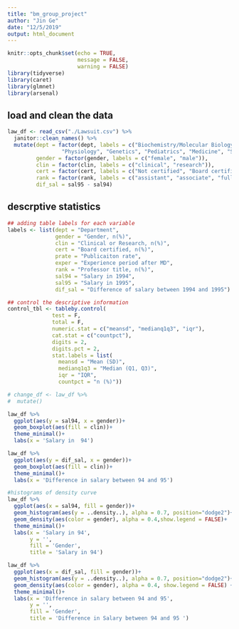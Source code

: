 ```yaml
---
title: "bm_group_project"
author: "Jin Ge"
date: "12/5/2019"
output: html_document
---
```


```r
knitr::opts_chunk$set(echo = TRUE,
                      message = FALSE,
                      warning = FALSE)
library(tidyverse)
library(caret)
library(glmnet)
library(arsenal)
```

## load and clean the data
```r
law_df <- read_csv("./Lawsuit.csv") %>% 
  janitor::clean_names() %>% 
  mutate(dept = factor(dept, labels = c("Biochemistry/Molecular Biology", 
                 "Physiology", "Genetics", "Pediatrics", "Medicine", "Surgery")),
         gender = factor(gender, labels = c("female", "male")),
         clin = factor(clin, labels = c("clinical", "research")),
         cert = factor(cert, labels = c("Not certified", "Board certified")),
         rank = factor(rank, labels = c("assistant", "associate", "full")),
         dif_sal = sal95 - sal94)
```


## descrptive statistics
```r
## adding table labels for each variable
labels <- list(dept = "Department", 
               gender = "Gender, n(%)", 
               clin = "Clinical or Research, n(%)", 
               cert = "Board certified, n(%)",
               prate = "Publicaiton rate",
               exper = "Experience period after MD", 
               rank = "Professor title, n(%)",
               sal94 = "Salary in 1994",
               sal95 = "Salary in 1995",
               dif_sal = "Difference of salary between 1994 and 1995")

## control the descriptive information 
control_tbl <- tableby.control(
              test = F,
              total = F,
              numeric.stat = c("meansd", "medianq1q3", "iqr"),
              cat.stat = c("countpct"),
              digits = 2,
              digits.pct = 2,
              stat.labels = list(
                meansd = "Mean (SD)",
                medianq1q3 = "Median (Q1, Q3)",
                iqr = "IQR",
                countpct = "n (%)"))

# change_df <- law_df %>% 
#  mutate()
```

```r
law_df %>% 
  ggplot(aes(y = sal94, x = gender))+
  geom_boxplot(aes(fill = clin))+
  theme_minimal()+
  labs(x = 'Salary in  94')

law_df %>% 
  ggplot(aes(y = dif_sal, x = gender))+
  geom_boxplot(aes(fill = clin))+
  theme_minimal()+
  labs(x = 'Difference in salary between 94 and 95')
```

```r
#histograms of density curve
law_df %>% 
  ggplot(aes(x = sal94, fill = gender))+
  geom_histogram(aes(y = ..density..), alpha = 0.7, position="dodge2")+
  geom_density(aes(color = gender), alpha = 0.4,show.legend = FALSE)+
  theme_minimal()+
  labs(x = 'Salary in 94',
       y = '',
       fill = 'Gender',
       title = 'Salary in 94')

law_df %>% 
  ggplot(aes(x = dif_sal, fill = gender))+
  geom_histogram(aes(y = ..density..), alpha = 0.7, position="dodge2")+
  geom_density(aes(color = gender), alpha = 0.4, show.legend = FALSE) +
  theme_minimal()+
  labs(x = 'Difference in salary between 94 and 95',
       y = '',
       fill = 'Gender',
       title = 'Difference in Salary between 94 and 95 ')
```

